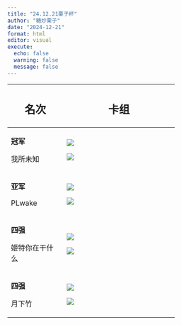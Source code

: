 ```yaml
---
title: "24.12.21栗子杯"
author: "糖炒栗子"
date: "2024-12-21"
format: html
editor: visual
execute:
  echo: false
  warning: false
  message: false
---
```


+-----------------+-----------------------------------+
| ## 名次         | ## 卡组                           |
+=================+===================================+
| **冠军**        | ![](Picture/冠军1.png)            |
|                 |                                   |
| 我所未知        | ![](Picture/冠军2.png)            |
+-----------------+-----------------------------------+
| **亚军**        | ![](Picture/亚军1.png)            |
|                 |                                   |
| PLwake          | ![](Picture/亚军2.png)            |
+-----------------+-----------------------------------+
| **四强**        | ![](Picture/四强1.png)            |
|                 |                                   |
| 姬特你在干什么  | ![](Picture/四强2.png)            |
+-----------------+-----------------------------------+
| **四强**        | ![](Picture/四强3.png)            |
|                 |                                   |
| 月下竹          | ![](Picture/四强4.png)            |
+-----------------+-----------------------------------+
